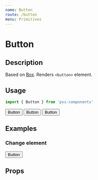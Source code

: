 ```yaml
---
name: Button
route: /button
menu: Primitives
---
```



# Button

## Description

Based on [Box](/box). Renders `<button>` element.


## Usage

```js
import { Button } from 'pss-components'
```

<Playground>
  <Button>Button</Button>
  <Button variant='auto'>Button</Button>
  <Button bg='red' ml={1}>Button</Button>
</Playground>

## Examples

### Change element

<Playground>
  <Button variant='auto' as='a' href='http://example.com' target='_blank'>
    Button
  </Button>
</Playground>


## Props

<PropsTable of={Button} />
